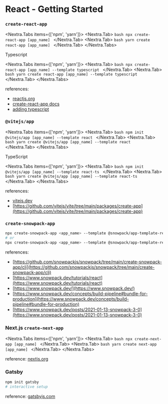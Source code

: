 # React - Getting Started

### `create-react-app`

<Nextra.Tabs items={['npm', 'yarn']}>
  <Nextra.Tab>
    ```bash
    npx create-react-app [app_name]
    ```
  </Nextra.Tab>
  <Nextra.Tab>
    ```bash
    yarn create react-app [app_name]
    ```
  </Nextra.Tab>
</Nextra.Tabs>

Typescript

<Nextra.Tabs items={['npm', 'yarn']}>
  <Nextra.Tab>
    ```bash
    npx create-react-app [app_name] --template typescript
    ```
  </Nextra.Tab>
  <Nextra.Tab>
    ```bash
    yarn create react-app [app_name] --template typescript
    ```
  </Nextra.Tab>
</Nextra.Tabs>

references:

- [reactjs.org](https://reactjs.org/docs/create-a-new-react-app.html)
- [create-react-app docs](https://create-react-app.dev/)
- [adding typescript](https://create-react-app.dev/docs/adding-typescript/)

### `@vitejs/app`

<Nextra.Tabs items={['npm', 'yarn']}>
  <Nextra.Tab>
    ```bash
    npm init @vitejs/app [app_name] --template react
    ```
  </Nextra.Tab>
  <Nextra.Tab>
    ```bash
    yarn create @vitejs/app [app_name] --template react
    ```
  </Nextra.Tab>
</Nextra.Tabs>

TypeScript

<Nextra.Tabs items={['npm', 'yarn']}>
  <Nextra.Tab>
    ```bash
    npm init @vitejs/app [app_name] --template react-ts
    ```
  </Nextra.Tab>
  <Nextra.Tab>
    ```bash
    yarn create @vitejs/app [app_name] --template react-ts
    ```
  </Nextra.Tab>
</Nextra.Tabs>

references:

- [vitejs.dev](https://vitejs.dev/guide/#scaffolding-your-first-vite-project)
- [https://github.com/vitejs/vite/tree/main/packages/create-app](https://github.com/vitejs/vite/tree/main/packages/create-app)

### `create-snowpack-app`

```bash
npx create-snowpack-app <app_name> --template @snowpack/app-template-react-typescript [--use-yarn | --use-pnpm | --no-install]
# or
npx create-snowpack-app <app_name> --template @snowpack/app-template-react
```

references:

- [https://github.com/snowpackjs/snowpack/tree/main/create-snowpack-app/cli](https://github.com/snowpackjs/snowpack/tree/main/create-snowpack-app/cli)
- [https://www.snowpack.dev/tutorials/react](https://www.snowpack.dev/tutorials/react)
- [https://www.snowpack.dev/](https://www.snowpack.dev/)
- [https://www.snowpack.dev/concepts/build-pipeline#bundle-for-production](https://www.snowpack.dev/concepts/build-pipeline#bundle-for-production)
- [https://www.snowpack.dev/posts/2021-01-13-snowpack-3-0](https://www.snowpack.dev/posts/2021-01-13-snowpack-3-0)

### Next.js `create-next-app`

<Nextra.Tabs items={['npm', 'yarn']}>
  <Nextra.Tab>
    ```bash
    npx create-next-app [app_name]
    ```
  </Nextra.Tab>
  <Nextra.Tab>
    ```bash
    yarn create next-app [app_name]
    ```
  </Nextra.Tab>
</Nextra.Tabs>

reference: [nextjs.org](https://nextjs.org/docs/getting-started#setup)

### Gatsby

```bash
npm init gatsby
# interactive setup
```

reference: [gatsbyjs.com](https://www.gatsbyjs.com/docs/quick-start/#getting-started-with-gatsby)
